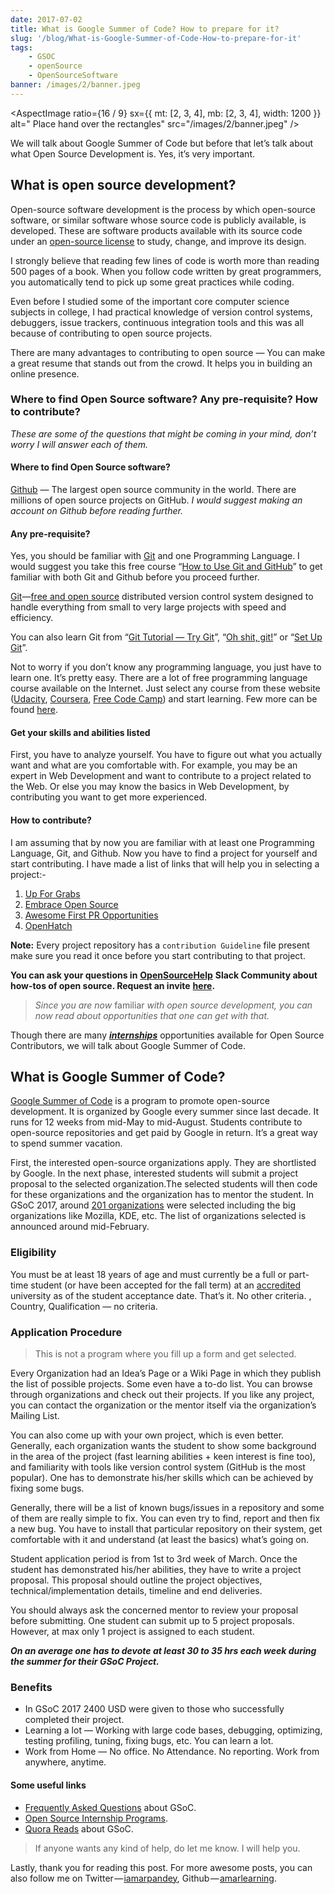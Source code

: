 ```yaml
---
date: 2017-07-02
title: What is Google Summer of Code? How to prepare for it?
slug: '/blog/What-is-Google-Summer-of-Code-How-to-prepare-for-it'
tags:
    - GSOC
    - openSource
    - OpenSourceSoftware
banner: /images/2/banner.jpeg
---
```



<AspectImage
    ratio={16 / 9}
    sx={{ mt: [2, 3, 4], mb: [2, 3, 4], width: 1200 }}
    alt=" Place hand over the rectangles"
    src="/images/2/banner.jpeg"
/>

We will talk about Google Summer of Code but before that let’s talk about what Open Source Development is. Yes, it’s very important.

## What is open source development?

Open-source software development is the process by which open-source software, or similar software whose source code is publicly available, is developed. These are software products available with its source code under an [open-source license](https://opensource.org/licenses) to study, change, and improve its design.

I strongly believe that reading few lines of code is worth more than reading 500 pages of a book. When you follow code written by great programmers, you automatically tend to pick up some great practices while coding.

Even before I studied some of the important core computer science subjects in college, I had practical knowledge of version control systems, debuggers, issue trackers, continuous integration tools and this was all because of contributing to open source projects.

There are many advantages to contributing to open source — You can make a great resume that stands out from the crowd. It helps you in building an online presence.

### Where to find Open Source software? Any pre-requisite? How to contribute?

_These are some of the questions that might be coming in your mind, don’t worry I will answer each of them._

#### Where to find Open Source software?

[Github](http://github.com/) — The largest open source community in the world. There are millions of open source projects on GitHub. _I would suggest making an account on Github before reading further._

#### Any pre-requisite?

Yes, you should be familiar with [Git](https://git-scm.com/) and one Programming Language. I would suggest you take this free course “[How to Use Git and GitHub](https://www.freecodecamp.org/news/the-beginners-guide-to-git-github/)” to get familiar with both Git and Github before you proceed further.

[Git](https://git-scm.com/)—[free and open source](https://git-scm.com/about/free-and-open-source) distributed version control system designed to handle everything from small to very large projects with speed and efficiency.

You can also learn Git from “[Git Tutorial — Try Git](https://try.github.io/levels/1/challenges/1)”, “[Oh shit, git!](http://ohshitgit.com/)” or “[Set Up Git](https://help.github.com/articles/set-up-git/)”.

Not to worry if you don’t know any programming language, you just have to learn one. It’s pretty easy. There are a lot of free programming language course available on the Internet. Just select any course from these website ([Udacity](https://in.udacity.com/courses/all/), [Coursera](https://www.coursera.org/courses?query=programming), [Free Code Camp](http://www.freecodecamp.com/)) and start learning. Few more can be found [here](https://www.entrepreneur.com/article/250323).

#### Get your skills and abilities listed

First, you have to analyze yourself. You have to figure out what you actually want and what are you comfortable with. For example, you may be an expert in Web Development and want to contribute to a project related to the Web. Or else you may know the basics in Web Development, by contributing you want to get more experienced.

#### How to contribute?

I am assuming that by now you are familiar with at least one Programming Language, Git, and Github. Now you have to find a project for yourself and start contributing. I have made a list of links that will help you in selecting a project:-

1.  [Up For Grabs](http://up-for-grabs.net/#/)
2.  [Embrace Open Source](https://open-source.now.sh/)
3.  [Awesome First PR Opportunities](https://github.com/MunGell/awesome-for-beginners#awesome-first-pr-opportunities-)
4.  [OpenHatch](https://openhatch.org/search/)

**Note:** Every project repository has a `contribution Guideline` file present make sure you read it once before you start contributing to that project.

**You can ask your questions in** [**OpenSourceHelp**](https://opensourcehelp.slack.com/) **Slack Community about how-tos of open source. Request an invite** [**here**](https://opensourcehelp.herokuapp.com/)**.**

> _Since you are now_ familiar _with open source development, you can now read about opportunities that one can get with that._

Though there are many [**_internships_**](https://github.com/tapasweni-pathak/SOC-Programs/blob/master/README.md#soc-programs) opportunities available for Open Source Contributors, we will talk about Google Summer of Code.

## What is Google Summer of Code?

[Google Summer of Code](https://summerofcode.withgoogle.com/) is a program to promote open-source development. It is organized by Google every summer since last decade. It runs for 12 weeks from mid-May to mid-August. Students contribute to open-source repositories and get paid by Google in return. It’s a great way to spend summer vacation.

First, the interested open-source organizations apply. They are shortlisted by Google. In the next phase, interested students will submit a project proposal to the selected organization.The selected students will then code for these organizations and the organization has to mentor the student. In GSoC 2017, around [201 organizations](https://summerofcode.withgoogle.com/organizations/) were selected including the big organizations like Mozilla, KDE, etc. The list of organizations selected is announced around mid-February.

### Eligibility

You must be at least 18 years of age and must currently be a full or part-time student (or have been accepted for the fall term) at an [accredited](https://developers.google.com/open-source/gsoc/faq#accredited) university as of the student acceptance date. That’s it. No other criteria. , Country, Qualification — no criteria.

### Application Procedure

> This is not a program where you fill up a form and get selected.

Every Organization had an Idea’s Page or a Wiki Page in which they publish the list of possible projects. Some even have a to-do list. You can browse through organizations and check out their projects. If you like any project, you can contact the organization or the mentor itself via the organization’s Mailing List.

You can also come up with your own project, which is even better. Generally, each organization wants the student to show some background in the area of the project (fast learning abilities + keen interest is fine too), and familiarity with tools like version control system (GitHub is the most popular). One has to demonstrate his/her skills which can be achieved by fixing some bugs.

Generally, there will be a list of known bugs/issues in a repository and some of them are really simple to fix. You can even try to find, report and then fix a new bug. You have to install that particular repository on their system, get comfortable with it and understand (at least the basics) what’s going on.

Student application period is from 1st to 3rd week of March. Once the student has demonstrated his/her abilities, they have to write a project proposal. This proposal should outline the project objectives, technical/implementation details, timeline and end deliveries.

You should always ask the concerned mentor to review your proposal before submitting. One student can submit up to 5 project proposals. However, at max only 1 project is assigned to each student.

**_On an average one has to devote at least 30 to 35 hrs each week during the summer for their GSoC Project._**

### Benefits

-   In GSoC 2017 2400 USD were given to those who successfully completed their project.
-   Learning a lot — Working with large code bases, debugging, optimizing, testing profiling, tuning, fixing bugs, etc. You can learn a lot.
-   Work from Home — No office. No Attendance. No reporting. Work from anywhere, anytime.

#### Some useful links

-   [Frequently Asked Questions](https://developers.google.com/open-source/gsoc/faq) about GSoC.
-   [Open Source Internship Programs](https://github.com/tapasweni-pathak/SOC-Programs/blob/master/README.md).
-   [Quora Reads](https://github.com/tapasweni-pathak/Getting-Started-With-Contributing-to-Open-Sources/blob/master/QuoraReads.md) about GSoC.

> If anyone wants any kind of help, do let me know. I will help you.

Lastly, thank you for reading this post. For more awesome posts, you can also follow me on Twitter — [iamarpandey](https://twitter.com/iamarpandey), Github — [amarlearning](https://github.com/amarlearning).
